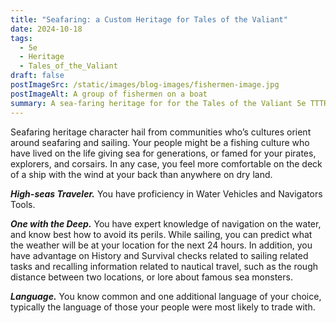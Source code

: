 ```yaml
---
title: "Seafaring: a Custom Heritage for Tales of the Valiant"
date: 2024-10-18
tags:
  - 5e
  - Heritage
  - Tales_of_the_Valiant
draft: false
postImageSrc: /static/images/blog-images/fishermen-image.jpg
postImageAlt: A group of fishermen on a boat
summary: A sea-faring heritage for for the Tales of the Valiant 5e TTTRPG.
---
```


Seafaring heritage character hail from communities who’s cultures orient around seafaring and sailing.  Your people might be a fishing culture who have lived on the life giving sea for generations, or famed for your pirates, explorers, and corsairs.  In any case, you feel more comfortable on the deck of a ship with the wind at your back than anywhere on dry land.
  
***High-seas Traveler.***  You have proficiency in Water Vehicles and Navigators Tools.

***One with the Deep.***  You have expert knowledge of navigation on the water, and know best how to avoid its perils.  While sailing, you can predict what the weather will be at your location for the next 24 hours.  In addition, you have advantage on History and Survival checks related to sailing related tasks and recalling information related to nautical travel, such as the rough distance between two locations, or lore about famous sea monsters.

***Language.***  You know common and one additional language of your choice, typically the language of those your people were most likely to trade with.
